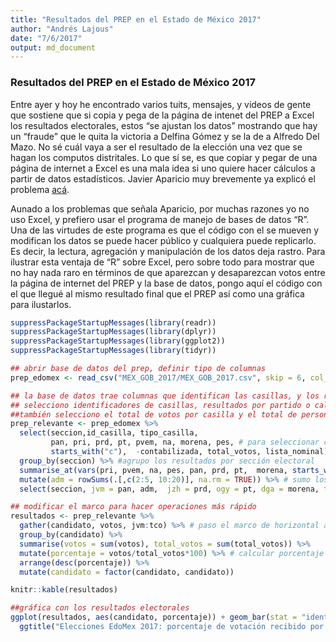 ```yaml
---
title: "Resultados del PREP en el Estado de México 2017"
author: "Andrés Lajous"
date: "7/6/2017"
output: md_document
---
```

### Resultados del PREP en el Estado de México 2017

Entre ayer y hoy he encontrado varios tuits, mensajes, y videos de gente que sostiene que si copia y pega de la página de intenet del PREP a Excel los resultados electorales, estos "se ajustan los datos" mostrando que hay un "fraude" que le quita la victoria a Delfina Gómez y se la de a Alfredo Del Mazo. No sé cuál vaya a ser el resultado de la elección una vez que se hagan los computos distritales. Lo que sí se, es que copiar y pegar de una página de internet a Excel es una mala idea si uno quiere hacer cálculos a partir de datos estadísticos. Javier Aparicio muy brevemente ya explicó el problema <a href = "https://javieraparicio.net/2017/06/06/prep-edomex-2017/">acá</a>. 

Aunado a los problemas que señala Aparicio, por muchas razones yo no uso Excel, y prefiero usar el programa de manejo de bases de datos "R". Una de las virtudes de este programa es que el código con el se mueven y modifican los datos se puede hacer público y cualquiera puede replicarlo. Es decir, la lectura, agregación y manipulación de los datos deja rastro. Para ilustrar esta ventaja de "R" sobre Excel, pero sobre todo para mostrar que no hay nada raro en términos de que aparezcan y desaparezcan votos entre la página de internet del PREP y la base de datos, pongo aquí el código con el que llegué al mismo resultado final que el PREP así como una gráfica para ilustarlos. 

```r

suppressPackageStartupMessages(library(readr))
suppressPackageStartupMessages(library(dplyr))
suppressPackageStartupMessages(library(ggplot2))
suppressPackageStartupMessages(library(tidyr))

## abrir base de datos del prep, definir tipo de columnas
prep_edomex <- read_csv("MEX_GOB_2017/MEX_GOB_2017.csv", skip = 6, col_types = "iciciiciiiiiiiiiiiiiiiiiiiiiiiiiiiiiiiiccDDD")

## la base de datos trae columnas que identifican las casillas, y los resultados por partidos o coalición. 
## selecciono identificadores de casillas, resultados por partido o calición
##también selecciono el total de votos por casilla y el total de personas en la lista nominal
prep_relevante <- prep_edomex %>% 
  select(seccion,id_casilla, tipo_casilla,
         pan, pri, prd, pt, pvem, na, morena, pes, # para seleccionar coaliciones selecciono todo o que empieza que "c"
         starts_with("c"),  -contabilizada, total_votos, lista_nominal) %>%  #y quito la columna "contabilizada"
  group_by(seccion) %>% #agrupo los resultados por sección electoral
  summarise_at(vars(pri, pvem, na, pes, pan, prd, pt,  morena, starts_with("c"), total_votos, lista_nominal), sum, na.rm = TRUE) %>% #sumo los resultads de casillas por seccion
  mutate(adm = rowSums(.[,c(2:5, 10:20)], na.rm = TRUE)) %>% # sumo los votos por partidos en coalición y por coalición de Del Mazo
  select(seccion, jvm = pan, adm,  jzh = prd, ogy = pt, dga = morena, tco = cand_ind_1, total_votos, lista_nominal) # cambio nombres a iniciales de candidatos

## modificar el marco para hacer operaciones más rápido
resultados <- prep_relevante %>% 
  gather(candidato, votos, jvm:tco) %>% # paso el marco de horizontal a vertical
  group_by(candidato) %>% 
  summarise(votos = sum(votos), total_votos = sum(total_votos)) %>% 
  mutate(porcentaje = votos/total_votos*100) %>% # calcular porcentaje de votos
  arrange(desc(porcentaje)) %>% 
  mutate(candidato = factor(candidato, candidato))

knitr::kable(resultados)

##gráfica con los resultados electorales
ggplot(resultados, aes(candidato, porcentaje)) + geom_bar(stat = "identity", fill = "#F8766D") +
  ggtitle("Elecciones EdoMex 2017: porcentaje de votación recibido por candidata/o.")

```
